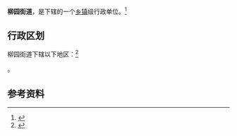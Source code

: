 {{中国乡级行政区
|景观照片文件名 = 
|景观照片描述 = 
|汉语拼音 = 
|其他语言 = 
|其他语言名称 = 
|旧称 = 
|地名出处 = 
|位置图文件名 = 
|位置图描述 = 
|自定义图片= 
|建置时间 = 
|政府驻地 = 
|毗邻 = 
|总面积 = 
|总人口 = 
|总人口年份 = 
|户籍人口 = 
|户籍人口年份 = 
|常住人口 = 
|常住人口年份 = 
|人口密度 = 
|GDP = 
|GDP年份 = 
|邮政编码 = 
|电话区号 = 635
|官方网站 = 
|网站名称 = 
|37/15/02/002/000}}

'''柳园街道'''，是{{PRC admin/fullname|37/15/02/002/000|3}}下辖的一个[[乡镇|乡镇]]级行政单位。<ref>{{PRC admin/ref sgc|{{PRC admin/parent|37/15/02/002/000}}}}</ref>

== 行政区划 ==

柳园街道下辖以下地区：<ref>{{PRC admin/ref sgc|37/15/02/002/000}}</ref>

{{PRC admin/children|37/15/02/002/000}}。

== 参考资料 ==

{{reflist}}

{{行政区划小作品}}
{{PRC admin/navcat|37/15/02/002/000}}